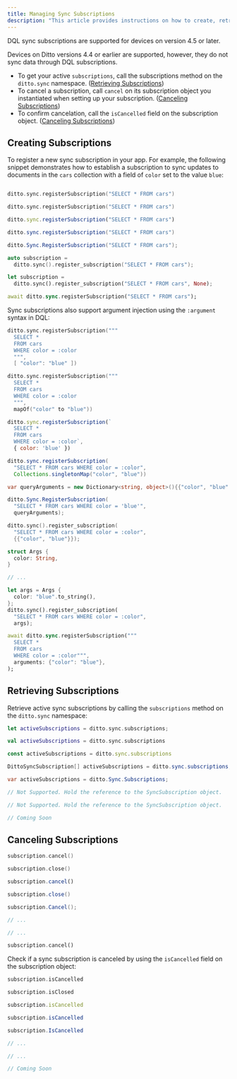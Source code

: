---
title: Managing Sync Subscriptions
description: "This article provides instructions on how to create, retrieve, and cancel subscriptions:"
---

<Warning>
DQL sync subscriptions are supported for devices on version 4.5 or later.

Devices on Ditto versions 4.4 or earlier are supported, however, they do not sync data through DQL subscriptions.
</Warning>

- To get your active `subscriptions`, call the subscriptions method on the `ditto.sync` namespace. ([Retrieving Subscriptions](#retrieving-subscriptions))
- To cancel a subscription, call `cancel` on its subscription object you instantiated when setting up your subscription. ([Canceling Subscriptions](#canceling-subscriptions))
- To confirm cancelation, call the `isCancelled` field on the subscription object. ([Canceling Subscriptions](#canceling-subscriptions))

## Creating Subscriptions

To register a new sync subscription in your app. For example, the following snippet demonstrates how to establish a subscription to sync updates to documents in the `cars` collection with a field of `color` set to the value `blue`:

<CodeGroup>

```swift Swift

ditto.sync.registerSubscription("SELECT * FROM cars")
```

```kotlin Kotlin
ditto.sync.registerSubscription("SELECT * FROM cars")
```

```javascript JavaScript
ditto.sync.registerSubscription("SELECT * FROM cars")
```

```java Java
ditto.sync.registerSubscription("SELECT * FROM cars")
```

```csharp C#
ditto.Sync.RegisterSubscription("SELECT * FROM cars");
```

```cpp C++
auto subscription =
  ditto.sync().register_subscription("SELECT * FROM cars");
```

```rust Rust
let subscription =
  ditto.sync().register_subscription("SELECT * FROM cars", None);
```

```dart Dart
await ditto.sync.registerSubscription("SELECT * FROM cars");
```

</CodeGroup>

Sync subscriptions also support argument injection using the `:argument` syntax in DQL:

<CodeGroup>

```swift Swift
ditto.sync.registerSubscription("""
  SELECT *
  FROM cars
  WHERE color = :color
  """,
  [ "color": "blue" ])
```

```kotlin Kotlin
ditto.sync.registerSubscription("""
  SELECT *
  FROM cars
  WHERE color = :color
  """,
  mapOf("color" to "blue"))
```

```javascript JavaScript
ditto.sync.registerSubscription(`
  SELECT *
  FROM cars
  WHERE color = :color`,
  { color: 'blue' })
```

```java Java
ditto.sync.registerSubscription(
  "SELECT * FROM cars WHERE color = :color",
  Collections.singletonMap("color", "blue"))
```

```csharp C#
var queryArguments = new Dictionary<string, object>(){{"color", "blue" }};

ditto.Sync.RegisterSubscription(
  "SELECT * FROM cars WHERE color = 'blue'",
  queryArguments);
```

```cpp C++
ditto.sync().register_subscription(
  "SELECT * FROM cars WHERE color = :color",
  {{"color", "blue"}});
```

```rust Rust
struct Args {
  color: String,
}

// ...

let args = Args {
  color: "blue".to_string(),
};
ditto.sync().register_subscription(
  "SELECT * FROM cars WHERE color = :color",
  args);
```

```dart Dart
await ditto.sync.registerSubscription("""
  SELECT *
  FROM cars
  WHERE color = :color""",
  arguments: {"color": "blue"},
);
```

</CodeGroup>

## Retrieving Subscriptions

Retrieve active sync subscriptions by calling the `subscriptions` method on the `ditto.sync` namespace:

<CodeGroup>

```swift Swift
let activeSubscriptions = ditto.sync.subscriptions;
```

```kotlin Kotlin
val activeSubscriptions = ditto.sync.subscriptions
```

```javascript JavaScript
const activeSubscriptions = ditto.sync.subscriptions
```

```java Java
DittoSyncSubscription[] activeSubscriptions = ditto.sync.subscriptions;
```

```csharp C#
var activeSubscriptions = ditto.Sync.Subscriptions;
```

```cpp C++
// Not Supported. Hold the reference to the SyncSubscription object.
```

```rust Rust
// Not Supported. Hold the reference to the SyncSubscription object.
```

```dart Dart
// Coming Soon
```

</CodeGroup>

## Canceling Subscriptions

<CodeGroup>

```swift Swift
subscription.cancel()
```

```kotlin Kotlin
subscription.close()
```

```javascript JavaScript
subscription.cancel()
```

```java Java
subscription.close()
```

```csharp C#
subscription.Cancel();
```

```cpp C++
// ...
```

```rust Rust
// ...
```

```dart Dart
subscription.cancel()
```

</CodeGroup>

Check if a sync subscription is canceled by using the `isCancelled` field on the subscription object:

<CodeGroup>

```swift Swift
subscription.isCancelled
```

```kotlin Kotlin
subscription.isClosed
```

```javascript JavaScript
subscription.isCancelled
```

```java Java
subscription.isCancelled
```

```csharp C#
subscription.IsCancelled
```

```cpp C++
// ...
```

```rust Rust
// ...
```

```dart Dart
// Coming Soon
```

</CodeGroup>

